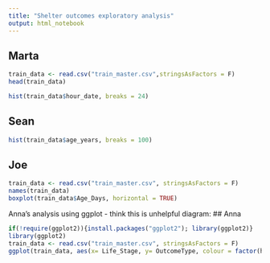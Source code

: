 ```yaml
---
title: "Shelter outcomes exploratory analysis"
output: html_notebook
---
```


## Marta
```r
train_data <- read.csv("train_master.csv",stringsAsFactors = F)
head(train_data)
```
```r
hist(train_data$hour_date, breaks = 24)
```

## Sean
```r
hist(train_data$age_years, breaks = 100)
```

## Joe
```r
train_data <- read.csv("train_master.csv", stringsAsFactors = F)
names(train_data)
boxplot(train_data$Age_Days, horizontal = TRUE)
```


Anna's analysis using ggplot - think this is unhelpful diagram:
## Anna

```r
if(!require(ggplot2)){install.packages("ggplot2"); library(ggplot2)}
library(ggplot2)
train_data <- read.csv("train_master.csv", stringsAsFactors = F)
ggplot(train_data, aes(x= Life_Stage, y= OutcomeType, colour = factor(hairtype)))+geom_point(size = 0.1)+geom_jitter()+scale_fill_brewer(palette = "Blues")
```

